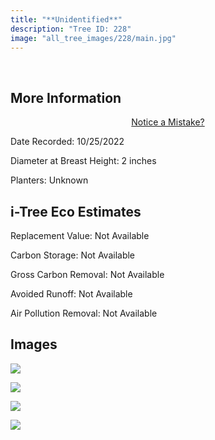 ```yaml
---
title: "**Unidentified**"
description: "Tree ID: 228"
image: "all_tree_images/228/main.jpg"
---
```


<br>

## **More Information**
::: column-margin
<center><a class="button" href="https://forms.gle/W6f5nwYxrM33hF4f7">Notice a Mistake?</a></center>
:::


Date Recorded:  10/25/2022

Diameter at Breast Height:  2  inches

Planters:  Unknown

## **i-Tree Eco Estimates**


 Replacement Value: Not Available

 Carbon Storage: Not Available

 Gross Carbon Removal: Not Available

 Avoided Runoff: Not Available

 Air Pollution Removal: Not Available

## **Images**


 ![](all_tree_images/228/IMG_7189.jpg)

 ![](all_tree_images/228/IMG_7190.jpg)

 ![](all_tree_images/228/IMG_7191.jpg)

 ![](all_tree_images/228/main.jpg)
